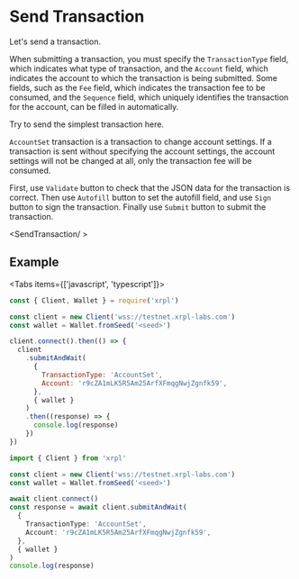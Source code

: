 
# Send Transaction

Let's send a transaction.

When submitting a transaction, you must specify the `TransactionType` field, which indicates what type of transaction, and the `Account` field, which indicates the account to which the transaction is being submitted.
Some fields, such as the `Fee` field, which indicates the transaction fee to be consumed, and the `Sequence` field, which uniquely identifies the transaction for the account, can be filled in automatically.

Try to send the simplest transaction here.

`AccountSet` transaction is a transaction to change account settings.
If a transaction is sent without specifying the account settings, the account settings will not be changed at all, only the transaction fee will be consumed.

<LinkCard href='https://xrpl.org/accountset.html' />

First, use `Validate` button to check that the JSON data for the transaction is correct.
Then use `Autofill` button to set the autofill field, and use `Sign` button to sign the transaction.
Finally use `Submit` button to submit the transaction.

<SendTransaction/ >

## Example


<Tabs items={['javascript', 'typescript']}>
  <Tab>

```js copy
const { Client, Wallet } = require('xrpl')

const client = new Client('wss://testnet.xrpl-labs.com')
const wallet = Wallet.fromSeed('<seed>')

client.connect().then(() => {
  client
    .submitAndWait(
      {
        TransactionType: 'AccountSet',
        Account: 'r9cZA1mLK5R5Am25ArfXFmqgNwjZgnfk59',
      },
      { wallet }
    )
    .then((response) => {
      console.log(response)
    })
})
```

  </Tab>
  <Tab>

```ts copy
import { Client } from 'xrpl'

const client = new Client('wss://testnet.xrpl-labs.com')
const wallet = Wallet.fromSeed('<seed>')

await client.connect()
const response = await client.submitAndWait(
  {
    TransactionType: 'AccountSet',
    Account: 'r9cZA1mLK5R5Am25ArfXFmqgNwjZgnfk59',
  },
  { wallet }
)
console.log(response)
```

  </Tab>
</Tabs>
